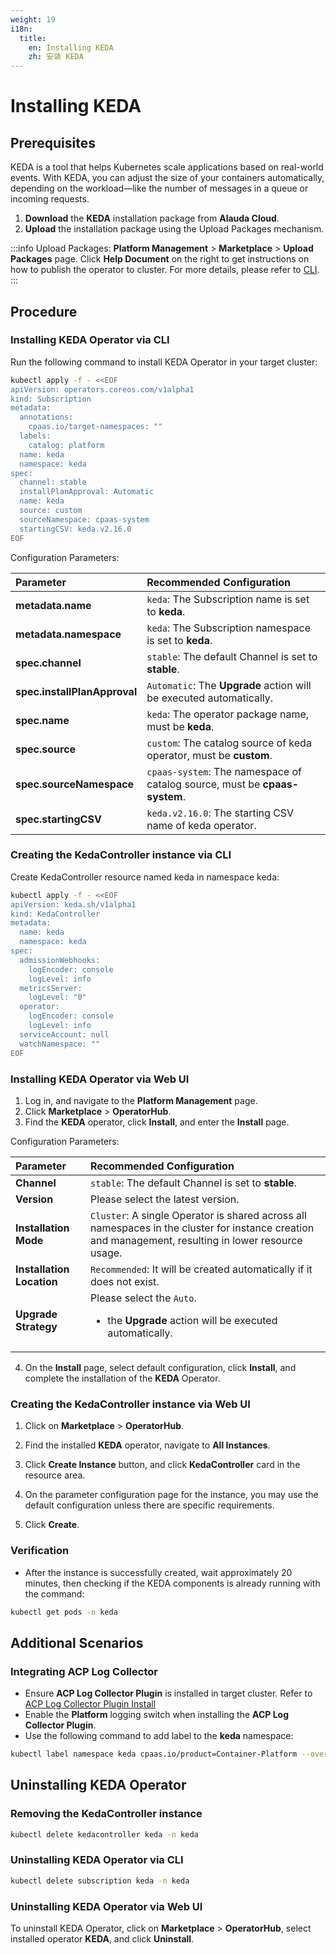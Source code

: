 ```yaml
---
weight: 19
i18n:
  title:
    en: Installing KEDA
    zh: 安装 KEDA
---
```


# Installing KEDA

## Prerequisites

KEDA is a tool that helps Kubernetes scale applications based on real-world events. With KEDA, you can adjust the size of your containers automatically, depending on the workload—like the number of messages in a queue or incoming requests.

1. **Download** the **KEDA** installation package from **Alauda Cloud**.
2. **Upload** the installation package using the Upload Packages mechanism.

:::info
Upload Packages:
**Platform Management** > **Marketplace** > **Upload Packages** page.
Click **Help Document** on the right to get instructions on how to publish the operator to cluster. For more details, please refer to [CLI](/ui/cli_tools/index.mdx).
:::

## Procedure

### Installing KEDA Operator via CLI

Run the following command to install KEDA Operator in your target cluster:
```bash
kubectl apply -f - <<EOF
apiVersion: operators.coreos.com/v1alpha1
kind: Subscription
metadata:
  annotations:
    cpaas.io/target-namespaces: ""
  labels:
    catalog: platform
  name: keda
  namespace: keda
spec:
  channel: stable
  installPlanApproval: Automatic
  name: keda
  source: custom
  sourceNamespace: cpaas-system
  startingCSV: keda.v2.16.0
EOF
```
Configuration Parameters:

| **Parameter**   | **Recommended Configuration**       |
| :------- | :------------------------------------------|
| **metadata.name**   | `keda`: The Subscription name is set to **keda**.   |
| **metadata.namespace**   | `keda`: The Subscription namespace is set to **keda**.   |
| **spec.channel** | `stable`: The default Channel is set to **stable**.                          |
| **spec.installPlanApproval** | `Automatic`: The **Upgrade** action will be executed automatically. |
| **spec.name** | `keda`: The operator package name, must be **keda**.  |
| **spec.source** | `custom`: The catalog source of keda operator, must be **custom**.   |
| **spec.sourceNamespace** | `cpaas-system`: The namespace of catalog source, must be **cpaas-system**.   |
| **spec.startingCSV** | `keda.v2.16.0`: The starting CSV name of keda operator.   |

### Creating the KedaController instance via CLI

Create KedaController resource named keda in namespace keda:
```bash
kubectl apply -f - <<EOF
apiVersion: keda.sh/v1alpha1
kind: KedaController
metadata:
  name: keda
  namespace: keda
spec:
  admissionWebhooks:
    logEncoder: console
    logLevel: info
  metricsServer:
    logLevel: "0"
  operator:
    logEncoder: console
    logLevel: info
  serviceAccount: null
  watchNamespace: ""
EOF
```


### Installing KEDA Operator via Web UI

1. Log in, and navigate to the **Platform Management** page.
2. Click **Marketplace** > **OperatorHub**.
3. Find the **KEDA** operator, click **Install**, and enter the **Install** page.

Configuration Parameters:

| **Parameter**   | **Recommended Configuration**       |
| :------- | :------------------------------------------|
| **Channel**   | `stable`: The default Channel is set to **stable**.   |
| **Version**   | Please select the latest version.|
| **Installation Mode** | `Cluster`: A single Operator is shared across all namespaces in the cluster for instance creation and management, resulting in lower resource usage.                          |
| **Installation Location** | `Recommended`: It will be created automatically if it does not exist. |
| **Upgrade Strategy** | Please select the `Auto`. <ul><li>the **Upgrade** action will be executed automatically.</li></ul> |

4. On the **Install** page, select default configuration, click **Install**, and complete the installation of the **KEDA** Operator.

### Creating the KedaController instance via Web UI

1. Click on **Marketplace** > **OperatorHub**.

2. Find the installed **KEDA** operator, navigate to **All Instances**.

3. Click **Create Instance** button, and click **KedaController** card in the resource area.

4. On the parameter configuration page for the instance, you may use the default configuration unless there are specific requirements.

5. Click **Create**.

### Verification

- After the instance is successfully created, wait approximately 20 minutes, then checking if the KEDA components is already running with the command: 
```bash
kubectl get pods -n keda
```

## Additional Scenarios

### Integrating ACP Log Collector

- Ensure **ACP Log Collector Plugin** is installed in target cluster. Refer to [ACP Log Collector Plugin Install](/observability/log/install_log#install-acp-log-collector-plugin)
- Enable the **Platform** logging switch when installing the **ACP Log Collector Plugin**.
- Use the following command to add label to the **keda** namespace:
```bash
kubectl label namespace keda cpaas.io/product=Container-Platform --overwrite
```

## Uninstalling KEDA Operator

### Removing the KedaController instance
```bash
kubectl delete kedacontroller keda -n keda
```

### Uninstalling KEDA Operator via CLI
```bash
kubectl delete subscription keda -n keda
```

### Uninstalling KEDA Operator via Web UI

To uninstall KEDA Operator, click on **Marketplace** > **OperatorHub**, select installed operator **KEDA**, and click **Uninstall**.
